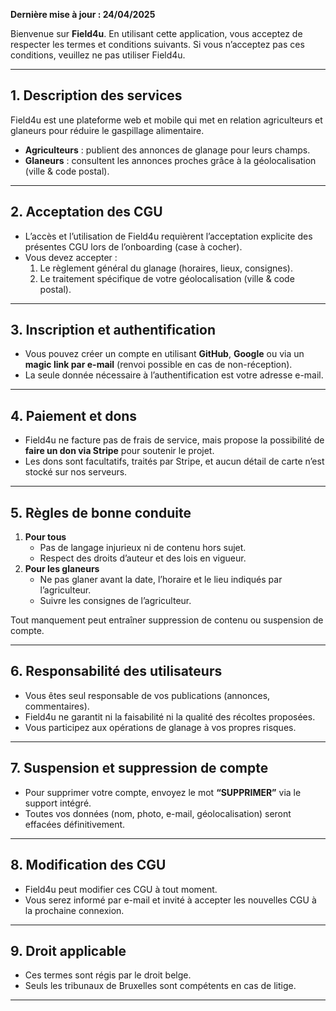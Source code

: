 **Dernière mise à jour : 24/04/2025**

Bienvenue sur **Field4u**. En utilisant cette application, vous acceptez de respecter les termes et conditions suivants. Si vous n’acceptez pas ces conditions, veuillez ne pas utiliser Field4u.

---

## 1. Description des services

Field4u est une plateforme web et mobile qui met en relation agriculteurs et glaneurs pour réduire le gaspillage alimentaire.

- **Agriculteurs** : publient des annonces de glanage pour leurs champs.
- **Glaneurs** : consultent les annonces proches grâce à la géolocalisation (ville & code postal).

---

## 2. Acceptation des CGU

- L’accès et l’utilisation de Field4u requièrent l’acceptation explicite des présentes CGU lors de l’onboarding (case à cocher).
- Vous devez accepter :
  1. Le règlement général du glanage (horaires, lieux, consignes).
  2. Le traitement spécifique de votre géolocalisation (ville & code postal).

---

## 3. Inscription et authentification

- Vous pouvez créer un compte en utilisant **GitHub**, **Google** ou via un **magic link par e-mail** (renvoi possible en cas de non-réception).
- La seule donnée nécessaire à l’authentification est votre adresse e-mail.

---

## 4. Paiement et dons

- Field4u ne facture pas de frais de service, mais propose la possibilité de **faire un don via Stripe** pour soutenir le projet.
- Les dons sont facultatifs, traités par Stripe, et aucun détail de carte n’est stocké sur nos serveurs.

---

## 5. Règles de bonne conduite

1. **Pour tous**
   - Pas de langage injurieux ni de contenu hors sujet.
   - Respect des droits d’auteur et des lois en vigueur.
2. **Pour les glaneurs**
   - Ne pas glaner avant la date, l’horaire et le lieu indiqués par l’agriculteur.
   - Suivre les consignes de l’agriculteur.

Tout manquement peut entraîner suppression de contenu ou suspension de compte.

---

## 6. Responsabilité des utilisateurs

- Vous êtes seul responsable de vos publications (annonces, commentaires).
- Field4u ne garantit ni la faisabilité ni la qualité des récoltes proposées.
- Vous participez aux opérations de glanage à vos propres risques.

---

## 7. Suspension et suppression de compte

- Pour supprimer votre compte, envoyez le mot **“SUPPRIMER”** via le support intégré.
- Toutes vos données (nom, photo, e-mail, géolocalisation) seront effacées définitivement.

---

## 8. Modification des CGU

- Field4u peut modifier ces CGU à tout moment.
- Vous serez informé par e-mail et invité à accepter les nouvelles CGU à la prochaine connexion.

---

## 9. Droit applicable

- Ces termes sont régis par le droit belge.
- Seuls les tribunaux de Bruxelles sont compétents en cas de litige.

---
